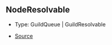 ## NodeResolvable

- Type: GuildQueue \| GuildResolvable

- [Source](https://github.com/Androz2091/discord-player/blob/f2dbc02/packages/discord-player/src/manager/GuildNodeManager.ts#L39)